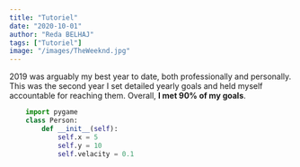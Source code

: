 ```yaml
---
title: "Tutoriel"
date: "2020-10-01"
author: "Reda BELHAJ"
tags: ["Tutoriel"]
image: "/images/TheWeeknd.jpg"
---
```


2019 was arguably my best year to date, both professionally and personally.
This was the second year I set detailed yearly goals and held myself accountable for reaching them. Overall, **I met 90% of my goals**.

```python
    import pygame
    class Person:
        def __init__(self):
            self.x = 5
            self.y = 10
            self.velacity = 0.1
```